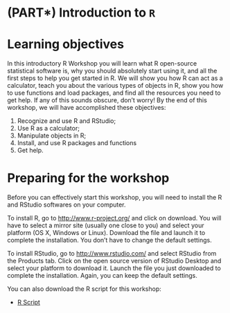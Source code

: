 # (PART\*) Introduction to `R` {-}

# Learning objectives

In this introductory R Workshop you will learn what R open-source statistical software is, why you should absolutely start using it, and all the first steps to help you get started in R. We will show you how R can act as a calculator, teach you about the various types of objects in R, show you how to use functions and load packages, and find all the resources you need to get help. If any of this sounds obscure, don't worry! By the end of this workshop, we will have accomplished these objectives:

1.  Recognize and use R and RStudio;
2.  Use R as a calculator;
3.  Manipulate objects in R;
4.  Install, and use R packages and functions
5.  Get help.

# Preparing for the workshop

Before you can effectively start this workshop, you will need to install the R and RStudio softwares on your computer.

To install R, go to <http://www.r-project.org/> and click on download. You will have to select a mirror site (usually one close to you) and select your platform (OS X, Windows or Linux). Download the file and launch it to complete
the installation. You don't have to change the default settings.

To install RStudio, go to <http://www.rstudio.com/> and select RStudio
from the Products tab. Click on the open source version of RStudio
Desktop and select your platform to download it. Launch the file you
just downloaded to complete the installation. Again, you can keep the
default settings.

You can also download the R script for this workshop:

*    [R Script](https://qcbsrworkshops.github.io/workshop01/book-en/workshop01-script-en.R)
